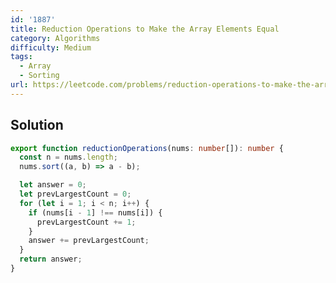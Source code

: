 ```yaml
---
id: '1887'
title: Reduction Operations to Make the Array Elements Equal
category: Algorithms
difficulty: Medium
tags:
  - Array
  - Sorting
url: https://leetcode.com/problems/reduction-operations-to-make-the-array-elements-equal
---
```


## Solution

```typescript filename="solution.ts" copy
export function reductionOperations(nums: number[]): number {
  const n = nums.length;
  nums.sort((a, b) => a - b);

  let answer = 0;
  let prevLargestCount = 0;
  for (let i = 1; i < n; i++) {
    if (nums[i - 1] !== nums[i]) {
      prevLargestCount += 1;
    }
    answer += prevLargestCount;
  }
  return answer;
}
```

